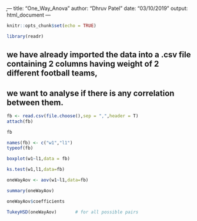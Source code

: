 ̥---
title: "One_Way_Anova"
author: "Dhruv Patel"
date: "03/10/2019"
output: html_document
---

```r
knitr::opts_chunk$set(echo = TRUE)
```

```r
library(readr)
```
## we have already imported the data into a .csv file containing 2 columns having weight of 2 different football teams,
## we want to analyse if there is any correlation between them.

```r
fb <- read.csv(file.choose(),sep = ",",header = T)
attach(fb)

```
```r
fb
```

```r
names(fb) <- c("w1","l1")
typeof(fb)
```

```r

boxplot(w1~l1,data = fb)


```

```r
ks.test(w1,l1,data=fb)

```

```r
oneWayAov <- aov(w1~l1,data=fb)

```

```r
summary(oneWayAov)

```
```r
oneWayAov$coefficients
```




```r
TukeyHSD(oneWayAov)       # for all possible pairs
```

